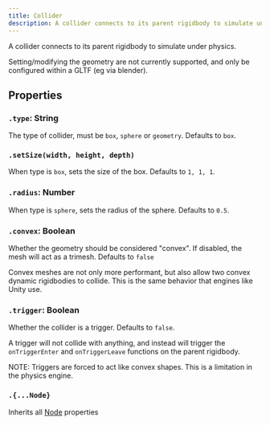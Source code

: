 ```yaml
---
title: Collider
description: A collider connects to its parent rigidbody to simulate under physics.
---
```


A collider connects to its parent rigidbody to simulate under physics.

<Aside>Setting/modifying the geometry are not currently supported, and only be configured within a GLTF (eg via blender).</Aside>

## Properties

### `.type`: String

The type of collider, must be `box`, `sphere` or `geometry`. Defaults to `box`.

### `.setSize(width, height, depth)`

When type is `box`, sets the size of the box. Defaults to `1, 1, 1`.

### `.radius`: Number

When type is `sphere`, sets the radius of the sphere. Defaults to `0.5`.

### `.convex`: Boolean

Whether the geometry should be considered "convex". If disabled, the mesh will act as a trimesh. Defaults to `false`

Convex meshes are not only more performant, but also allow two convex dynamic rigidbodies to collide. This is the same behavior that engines like Unity use.

### `.trigger`: Boolean

Whether the collider is a trigger. Defaults to `false`.

A trigger will not collide with anything, and instead will trigger the `onTriggerEnter` and `onTriggerLeave` functions on the parent rigidbody.

NOTE: Triggers are forced to act like convex shapes. This is a limitation in the physics engine.

### `.{...Node}`

Inherits all [Node](/ref/Node) properties
